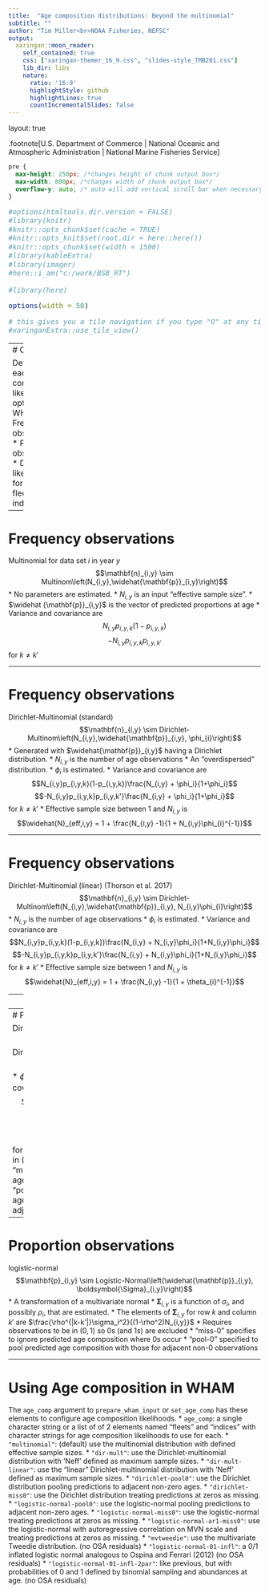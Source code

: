 ```yaml
---
title:  "Age composition distributions: Beyond the multinomial"
subtitle: ""
author: "Tim Miller<br>NOAA Fisheries, NEFSC"
output:
  xaringan::moon_reader:
    self_contained: true
    css: ["xaringan-themer_16_9.css", "slides-style_TMB201.css"]
    lib_dir: libs
    nature:
      ratio: '16:9'
      highlightStyle: github
      highlightLines: true
      countIncrementalSlides: false
---
```


layout: true

.footnote[U.S. Department of Commerce | National Oceanic and Atmospheric Administration | National Marine Fisheries Service]


<style type="text/css">

code.cpp{
  font-size: 14px;
}
code.r{
  font-size: 14px;
}


</style>

```css
pre {
  max-height: 250px; /*changes height of chunk output box*/
  max-width: 800px; /*changes width of chunk output box*/
  overflow-y: auto; /* auto will add vertical scroll bar when necessary */
}

```


```r
#options(htmltools.dir.version = FALSE)
#library(knitr)
#knitr::opts_chunk$set(cache = TRUE)
#knitr::opts_knit$set(root.dir = here::here())
#knitr::opts_chunk$set(width = 1500)
#library(kableExtra)
#library(imager)
#here::i_am("c:/work/BSB_RT")

#library(here)

```

```r
options(width = 50)
```

```r
# this gives you a tile navigation if you type "O" at any time
#xaringanExtra::use_tile_view()
```

---
# Outline <br>

Details for each age-composition likelihood option in WHAM
* Frequency observations
* Proportion observations
* Different likelihoods for each fleet and index
---

# Frequency observations <br>

Multinomial for data set $i$ in year $y$
$$\mathbf{n}_{i,y} \sim Multinom\left(N_{i,y},\widehat{\mathbf{p}}_{i,y}\right)$$
* No parameters are estimated. 
* $N_{i,y}$ is an input "effective sample size". 
* $\widehat {\mathbf{p}}_{i,y}$ is the vector of predicted proportions at age
* Variance and covariance are
$$N_{i,y}p_{i,y,k}(1-p_{i,y,k})$$
$$-N_{i,y}p_{i,y,k}p_{i,y,k'}$$ for $k\neq k'$

---

# Frequency observations <br>

Dirichlet-Multinomial (standard)
$$\mathbf{n}_{i,y} \sim Dirichlet-Multinom\left(N_{i,y},\widehat{\mathbf{p}}_{i,y}, \phi_{i}\right)$$
* Generated with $\widehat{\mathbf{p}}_{i,y}$ having a Dirichlet distribution.
* $N_{i,y}$ is the number of age observations
* An "overdispersed" distribution. 
* $\phi_i$ is estimated.
* Variance and covariance are
$$N_{i,y}p_{i,y,k}(1-p_{i,y,k})\frac{N_{i,y} + \phi_i}{1+\phi_i}$$
$$-N_{i,y}p_{i,y,k}p_{i,y,k'}\frac{N_{i,y} + \phi_i}{1+\phi_i}$$ for $k\neq k'$
* Effective sample size between 1 and $N_{i,y}$ is $$\widehat{N}_{eff,i,y} = 1 + \frac{N_{i,y} -1}{1 + N_{i,y}\phi_{i}^{-1}}$$

---

# Frequency observations <br>

Dirichlet-Multinomial (linear) (Thorson et al. 2017)
$$\mathbf{n}_{i,y} \sim Dirichlet-Multinom\left(N_{i,y},\widehat{\mathbf{p}}_{i,y}, N_{i,y}\phi_{i}\right)$$
* $N_{i,y}$ is the number of age observations
* $\phi_i$ is estimated.
* Variance and covariance are
$$N_{i,y}p_{i,y,k}(1-p_{i,y,k})\frac{N_{i,y} + N_{i,y}\phi_i}{1+N_{i,y}\phi_i}$$
$$-N_{i,y}p_{i,y,k}p_{i,y,k'}\frac{N_{i,y} + N_{i,y}\phi_i}{1+N_{i,y}\phi_i}$$ for $k\neq k'$
* Effective sample size between 1 and $N_{i,y}$ is $$\widehat{N}_{eff,i,y} = 1 + \frac{N_{i,y} -1}{1 + \theta_{i}^{-1}}$$

---
# Frequency observations <br>

Multivariate Tweedie (Thorson et al. 2023)
$$\mathbf{n}_{i,y} \sim MVT\left(N_{i,y}\widehat{\mathbf{p}}_{i,y}, \phi_{i},\psi_i\right)$$
* Vector of independent Tweedie RVs.
* $N_{i,y}$ is the sum of the Tweedies and also a RV.
* $\phi_i>0$ and $1<\psi_i<2$ are estimated.
* Mean is $N_{i,y}\widehat{\mathbf{p}}_{i,y}$
* Variance is $\phi_i\left(N_{i,y}\widehat{\mathbf{p}}_{i,y}\right)^\psi$

---
# Proportion observations <br>

Dirichlet
$$\mathbf{p}_{i,y} \sim Dirichlet\left(\widehat{\mathbf{p}}_{i,y}, \phi_{i}\right)$$
* $\phi_i$ is estimated.
* Variance and covariance are
$$p_{i,y,k}(1-p_{i,y,k})\frac{\phi_i}{1+\phi_i}$$
$$-p_{i,y,k}p_{i,y,k'}\frac{\phi_i}{1+\phi_i}$$ for $k\neq k'$
* Requires observations to be in (0,1) so 0s (and 1s) are excluded
* "miss-0" specifies to ignore predicted age composition where 0s occur
* "pool-0" specified to pool predicted age composition with those for adjacent non-0 observations

---
# Proportion observations <br>

logistic-normal
$$\mathbf{p}_{i,y} \sim Logistic-Normal\left(\widehat{\mathbf{p}}_{i,y}, \boldsymbol{\Sigma}_{i,y}\right)$$
* A transformation of a multivariate normal
* $\boldsymbol{\Sigma}_{i,y}$ is a function of $\sigma_i$, and possibly $\rho_i$, that are estimated.
* The elements of $\boldsymbol{\Sigma}_{i,y}$ for row $k$ and column $k'$ are $\frac{\rho^{|k-k'|}\sigma_i^2}{(1-\rho^2)N_{i,y}}$
* Requires observations to be in $(0,1)$ so 0s (and 1s) are excluded
* "miss-0" specifies to ignore predicted age composition where 0s occur
* "pool-0" specified to pool predicted age composition with those for adjacent non-0 observations

---

# Using Age composition in WHAM

The `age_comp` argument to `prepare_wham_input` or `set_age_comp` has these elements to configure age composition likelihoods.
* `age_comp`: a single character string or a list of of 2 elements named "fleets" and "indices" with character strings for age composition likelihoods to use for each.
    * `"multinomial"`: (default) use the multinomial distribution with defined effective sample sizes.
    * `"dir-mult"`: use the Dirichlet-multinomial distribution with 'Neff' defined as maximum sample sizes.
    * `"dir-mult-linear"`: use the "linear" Dirichlet-multinomial distribution with 'Neff' defined as maximum sample sizes.
    * `"dirichlet-pool0"`: use the Dirichlet distribution pooling predictions to adjacent non-zero ages.
    * `"dirichlet-miss0"`: use the Dirichlet distribution treating predictions at zeros as missing.
    * `"logistic-normal-pool0"`: use the logistic-normal pooling predictions to adjacent non-zero ages.
    * `"logistic-normal-miss0"`: use the logistic-normal treating predictions at zeros as missing.
    * `"logistic-normal-ar1-miss0"`: use the logistic-normal with autoregressive correlation on MVN scale and treating predictions at zeros as missing.
    * `"mvtweedie"`: use the multivariate Tweedie distribution. (no OSA residuals)
    * `"logistic-normal-01-infl"`: a 0/1 inflated logistic normal analogous to Ospina and Ferrari (2012) (no OSA residuals)
    * `"logistic-normal-01-infl-2par"`: like previous, but with probabilities of 0 and 1 defined by binomial sampling and abundances at age. (no OSA residuals)
    

